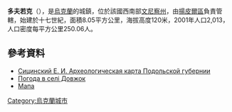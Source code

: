 {{coord|48|14|21|N|28|31|34|E|scale:30000|display=title}}

'''多夫若克'''（{{lang-uk|Довжок}}），是[[烏克蘭|烏克蘭]]的城鎮，位於該國西南部[[文尼察州|文尼察州]]，由[[揚皮爾區|揚皮爾區]]負責管轄，始建於十七世紀，面積8.05平方公里，海拔高度120米，2001年人口2,013，人口密度每平方公里250.06人。

==參考資料==
* [https://web.archive.org/web/20121026042818/http://www.tovtry.kp.km.ua/ru/history/secinski/index.html Сицинский Е. И. Археологическая карта Подольской губернии]
* [http://weather.in.ua/ua/vinnickaja/7086 Погода в селі Довжок]{{Wayback|url=http://weather.in.ua/ua/vinnickaja/7086 |date=20111220135409 }}
* [http://uamaps.com/ukraine-map/vinnitskaya/yampolskiy/dovzhok/ Мапа]{{Wayback|url=http://uamaps.com/ukraine-map/vinnitskaya/yampolskiy/dovzhok/ |date=20080619025102 }}

{{Ukraine-geo-stub}}
[[Category:烏克蘭城市|Category:烏克蘭城市]]